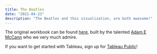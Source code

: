 ```yaml
---
title: The Beatles
date: "2021-04-23"
description: "The Beatles and this visualization, are both awesome!"
---
```


The original workbook can be found [here](https://public.tableau.com/profile/adam.e.mccann#!/vizhome/BeatlesAnalysis/BeatlesAnalysis), built by the talented [Adam E McCann](https://public.tableau.com/profile/adam.e.mccann#!/) who we very much admire.

<Tableau
   viz="https://public.tableau.com/views/BeatlesAnalysis/BeatlesAnalysis"
   width={900}
   height={2250}
/>

If you want to get started with Tableau, sign up for [Tableau Public](https://public.tableau.com)!